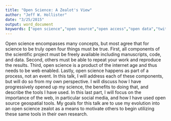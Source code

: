 ```yaml
---
title: "Open Science: A Zealot's View"
author: "Jeff W. Hollister"
date: "3/25/2015"
output: word_document
keywords: ["open science","open source","open access","open data","twitter","github","reproducible research"]
---
```


Open science encompasses many concepts, but most agree that for science to be truly open four things must be true. First, all components of the scientific project must be freely available including manuscripts, code, and data.  Second, others must be able to repeat your work and reproduce the results.  Third, open science is a product of the internet age and thus needs to be web enabled.  Lastly, open science happens as part of a process, not an event.  In this talk, I will address each of these components, but will do so from my own perspective. I will discuss how I have progressively opened up my science, the benefits to doing that, and describe the tools I have used.  In this last part, I will focus on the importance of the web, in particular social media, and how I have used open source geospatial tools.  My goals for this talk are to use my evolution into an open science zealot as a means to motivate others to begin utilizing these same tools in their own research. 


